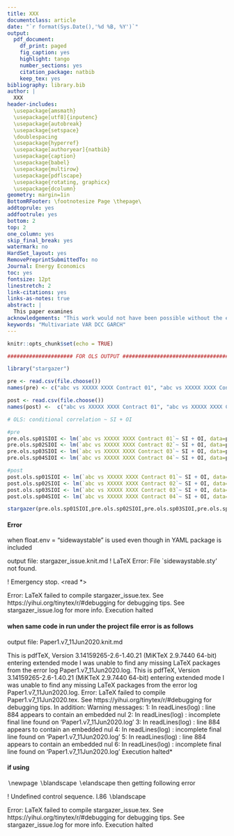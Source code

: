 ---
title: XXX
documentclass: article
date: "`r format(Sys.Date(),'%d %B, %Y')`"
output:
  pdf_document: 
    df_print: paged
    fig_caption: yes
    highlight: tango
    number_sections: yes
    citation_package: natbib
    keep_tex: yes
bibliography: library.bib
author: | 
  XXX
header-includes: 
  \usepackage{amsmath} 
  \usepackage[utf8]{inputenc} 
  \usepackage{autobreak}   
  \usepackage{setspace}
  \doublespacing
  \usepackage{hyperref} 
  \usepackage[authoryear]{natbib} 
  \usepackage{caption} 
  \usepackage{babel} 
  \usepackage{multirow}
  \usepackage{pdflscape}
  \usepackage{rotating, graphicx}
  \usepackage{dcolumn}
geometry: margin=1in
BottomRFooter: \footnotesize Page \thepage\
addtoprule: yes
addfootrule: yes
bottom: 2
top: 2
one_column: yes
skip_final_break: yes
watermark: no
HardSet_layout: yes
RemovePreprintSubmittedTo: no
Journal: Energy Economics
toc: yes
fontsize: 12pt
linestretch: 2
link-citations: yes
links-as-notes: true
abstract: |
  This paper examines  
acknowledgements: "This work would not have been possible without the excellent \n"
keywords: "Multivariate VAR DCC GARCH"
---


```{r setup, include=FALSE}
knitr::opts_chunk$set(echo = TRUE)
```


```{r ,echo=FALSE, results='asis', warning=FALSE, message=FALSE}

##################### FOR OLS OUTPUT #########################################

library("stargazer")

pre <- read.csv(file.choose()) 
names(pre) <- c("abc vs XXXXX XXXX Contract 01", "abc vs XXXXX XXXX Contract 02", "abc vs XXXXX XXXX Contract 03","abc vs XXXXX XXXX Contract 04","Date","SI", "OI") 

post <- read.csv(file.choose())
names(post) <-  c("abc vs XXXXX XXXX Contract 01", "abc vs XXXXX XXXX Contract 02", "abc vs XXXXX XXXX Contract 03","abc vs XXXXX XXXX Contract 04","Date","SI", "OI")

# OLS: conditional correlation ~ SI + OI

#pre
pre.ols.sp01SIOI <- lm(`abc vs XXXXX XXXX Contract 01`~ SI + OI, data=pre)
pre.ols.sp02SIOI <- lm(`abc vs XXXXX XXXX Contract 02`~ SI + OI, data=pre)
pre.ols.sp03SIOI <- lm(`abc vs XXXXX XXXX Contract 03`~ SI + OI, data=pre)
pre.ols.sp04SIOI <- lm(`abc vs XXXXX XXXX Contract 04`~ SI + OI, data=pre)

#post
post.ols.sp01SIOI <- lm(`abc vs XXXXX XXXX Contract 01`~ SI + OI, data=post)
post.ols.sp02SIOI <- lm(`abc vs XXXXX XXXX Contract 02`~ SI + OI, data=post)
post.ols.sp03SIOI <- lm(`abc vs XXXXX XXXX Contract 03`~ SI + OI, data=post)
post.ols.sp04SIOI <- lm(`abc vs XXXXX XXXX Contract 04`~ SI + OI, data=post)

stargazer(pre.ols.sp01SIOI,pre.ols.sp02SIOI,pre.ols.sp03SIOI,pre.ols.sp04SIOI,post.ols.sp01SIOI,post.ols.sp02SIOI,post.ols.sp03SIOI,post.ols.sp04SIOI, style = "qje", header=FALSE,align =TRUE, title = "Regression Analysis between Conditional Correlation, Speculation Index and Open Interest" )

```


#### Error 

when float.env = "sidewaystable" is used even though in YAML package is included 

output file: stargazer_issue.knit.md
! LaTeX Error: File `sidewaystable.sty' not found.

! Emergency stop.
<read *> 

Error: LaTeX failed to compile stargazer_issue.tex. See https://yihui.org/tinytex/r/#debugging for debugging tips. See stargazer_issue.log for more info.
Execution halted

#### when same code in run under the project file error is as follows

output file: Paper1.v7_11Jun2020.knit.md

This is pdfTeX, Version 3.14159265-2.6-1.40.21 (MiKTeX 2.9.7440 64-bit)
entering extended mode
I was unable to find any missing LaTeX packages from the error log Paper1.v7_11Jun2020.log.
This is pdfTeX, Version 3.14159265-2.6-1.40.21 (MiKTeX 2.9.7440 64-bit)
entering extended mode
I was unable to find any missing LaTeX packages from the error log Paper1.v7_11Jun2020.log.
Error: LaTeX failed to compile Paper1.v7_11Jun2020.tex. See https://yihui.org/tinytex/r/#debugging for debugging tips.
In addition: Warning messages:
1: In readLines(log) : line 884 appears to contain an embedded nul
2: In readLines(log) :
  incomplete final line found on 'Paper1.v7_11Jun2020.log'
3: In readLines(log) : line 884 appears to contain an embedded nul
4: In readLines(log) :
  incomplete final line found on 'Paper1.v7_11Jun2020.log'
5: In readLines(log) : line 884 appears to contain an embedded nul
6: In readLines(log) :
  incomplete final line found on 'Paper1.v7_11Jun2020.log'
Execution halted*

#### if using 
$\backslash$newpage $\backslash$blandscape $\backslash$elandscape then getting following error


! Undefined control sequence.
l.86 $\backslash$blandscape

Error: LaTeX failed to compile stargazer_issue.tex. See https://yihui.org/tinytex/r/#debugging for debugging tips. See stargazer_issue.log for more info.
Execution halted




